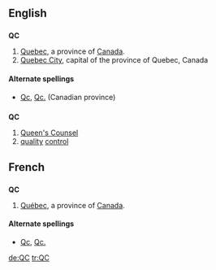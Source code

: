 ==English==

==={{abbreviation}}===
'''QC'''
#[[Quebec]], a province of [[Canada]].
#[[Quebec City]], capital of the province of Quebec, Canada

====Alternate spellings====
* [[Qc]], [[Qc.]] (Canadian province)

==={{initialism}}===
'''QC'''

# [[Queen's Counsel]]
# [[quality]] [[control]]

==French==
==={{abbreviation|French}}===
'''QC'''
#[[Québec]], a province of [[Canada]].

====Alternate spellings====
* [[Qc]], [[Qc.]] 

[[de:QC]]
[[tr:QC]]